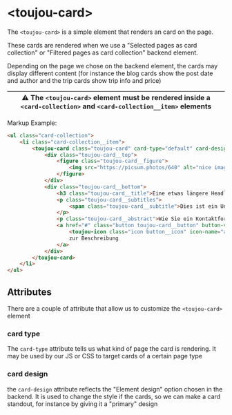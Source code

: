 # &lt;toujou-card&gt;
The `<toujou-card>` is a simple element that renders an card on the page.

These cards are rendered when we use a "Selected pages as card collection" or "Filtered pages as card collection" backend element.

Depending on the page we chose on the backend element, the cards may display different content (for instance the blog cards show the post date and author and the trip cards show trip info and price)

| ⚠️ The `<toujou-card>` element must be rendered inside a `<card-collection>` and `<card-collection__item>` elements |
|----------------------------------------------------------------------------------------------|



Markup Example:
```html
<ul class="card-collection">
    <li class="card-collection__item">
        <toujou-card class="toujou-card" card-type="default" card-design="default">
            <div class="toujou-card__top">
                <figure class="toujou-card__figure">
                    <img src="https://picsum.photos/640" alt="nice image" class="toujou-card__image">
                </figure>
            </div>
            <div class="toujou-card__bottom">
                <h3 class="toujou-card__title">Eine etwas längere Headline über zwei Zeilen</h3>
                <p class="toujou-card__subtitles">
                    <span class="toujou-card__subtitle">Dies ist ein Untertitel</span>
                </p>
                <p class="toujou-card__abstract">Wie Sie ein Kontaktformular (und andere Onlineformulare) erstellen, worauf aus DSGVO-Sicht und für den Spamschutz zu achten ist: Das erläutern wir in diesem Blogartikel.</p>
                <a href="#" class="button toujou-card__button" button-variant="primary" button-type="ghost" button-size="normal" button-icon-position="left">
                    <toujou-icon class="icon button__icon" icon-name="arrow-right"></toujou-icon>
                    zur Beschreibung
                </a>
            </div>
        </toujou-card>
    </li>
</ul>
```

## Attributes
There are a couple of attribute that allow us to customize the `<toujou-card>` element


### card type
The `card-type` attribute tells us what kind of page the card is rendering. It may be used by our JS or CSS to target cards of a certain page type

### card design
the `card-design` attribute reflects the "Element design" option chosen in the backend. It is used to change the style if the cards, so we can make a card standout, for instance by giving it a "primary" design